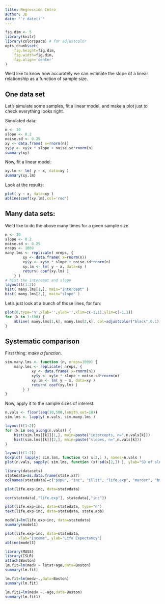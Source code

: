 ---
title: Regression Intro
author: JB
date: "`r date()`"
---

```{r setup, include=FALSE}
fig.dim <- 5
library(knitr)
library(colorspace) # for adjustcolor
opts_chunk$set(
    fig.height=fig.dim,
    fig.width=fig.dim,
    fig.align='center'
)
```

We'd like to know how accurately we can estimate
the slope of a linear relationship
as a function of sample size.


One data set
------------

Let's simulate some samples,
fit a linear model,
and make a plot
just to check everything looks right.


Simulated data:

```{r sim_first}
n <- 10
slope <- 0.2
noise.sd <- 0.25
xy <- data.frame( x=rnorm(n))
xy$y <- xy$x * slope + noise.sd*rnorm(n)
summary(xy)
```

Now, fit a linear model:

```{r fit_model}
xy.lm <- lm( y ~ x, data=xy )
summary(xy.lm)
```

Look at the results:

```{r first_plot}
plot( y ~ x, data=xy )
abline(coef(xy.lm),col='red')
```


Many data sets:
---------------

We'd like to do the above many times for a given sample size.


```{r sim_many, fig.width=2*fig.dim}
n <- 10
slope <- 0.2
noise.sd <- 0.25
nreps <- 1000
many.lms <- replicate( nreps, {
        xy <- data.frame( x=rnorm(n))
        xy$y <- xy$x * slope + noise.sd*rnorm(n)
        xy.lm <- lm( y ~ x, data=xy )
        return( coef(xy.lm) )
    } )
# hist the intercept and slope
layout(t(1:2))
hist( many.lms[1,], main="intercept" )
hist( many.lms[2,], main="slope" )
```

Let's just look at a bunch of those lines, for fun:

```{r many_lines}
plot(0,type='n',xlab='',ylab='',xlim=c(-1,1),ylim=c(-1,1))
for (k in 1:100) {
    abline( many.lms[1,k], many.lms[2,k], col=adjustcolor("black",0.1) )
}
```


Systematic comparison
---------------------

First thing: *make a function*.

```{r setup_sims}
sim.many.lms <- function (n, nreps=1000) {
    many.lms <- replicate( nreps, {
            xy <- data.frame( x=rnorm(n))
            xy$y <- xy$x * slope + noise.sd*rnorm(n)
            xy.lm <- lm( y ~ x, data=xy )
            return( coef(xy.lm) )
        } )
}
```

Now, apply it to the sample sizes of interest:

```{r run_sims, cache=TRUE}
n.vals <- floor(seq(10,500,length.out=10))
sim.lms <- lapply( n.vals, sim.many.lms )
```
```{r plot_sims, fig.width=2*fig.dim}
layout(t(1:2))
for (k in seq_along(n.vals)) {
    hist(sim.lms[[k]][1,], main=paste("intercepts, n=",n.vals[k]))
    hist(sim.lms[[k]][2,], main=paste("slopes, n=",n.vals[k]))
}
```

```{r show_slope, fig.width=2*fig.dim}
layout(t(1:2))
boxplot( lapply( sim.lms, function (x) x[2,] ), names=n.vals )
plot(n.vals, sapply( sim.lms, function (x) sd(x[2,]) ), ylab="SD of slope" )
```
```{r}
library(datasets)
statedata=as.data.frame(state.x77)
colnames(statedata)=c("popu", "inc", "illit", "life.exp", "murder", "hs.grad", "frost", "area")

```


```{r}
plot(life.exp~inc, data=statedata)
```
```{r}
cor(statedata[,"life.exp"], statedata[,"inc"])
```
```{r}
plot(life.exp~inc, data=statedata, type="n")
text(life.exp~inc, data=statedata, state.abb)
```
```{r}
model1=lm(life.exp~inc, data=statedata)
summary(model1)
```
```{r}
plot(life.exp~inc, data=statedata,
      xlab="Income", ylab="Life Expectancy")
abline(model1)
```



```{r}
library(MASS) 
library(ISLR)
attach(Boston)
lm.fit=lm(medv ~ lstat+age,data=Boston) 
summary(lm.fit)
```

```{r}
lm.fit=lm(medv~.,data=Boston) 
summary(lm.fit)
```
```{r}
lm.fit1=lm(medv ~.-age,data=Boston) 
summary(lm.fit1)
```

